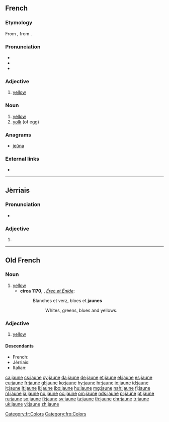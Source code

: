 {{also|jaûne}}
==French==

===Etymology===
From {{etyl|fro|fr}}, from {{etyl|la|fr}} {{term|galbinus|lang=la}}.

===Pronunciation===
* {{IPA|/ʒon/|lang=fr}}
* {{audio|Fr-jaune.ogg|audio (France)|lang=fr}}
* {{audio|Qc-jaune.ogg|audio (Quebec)|lang=fr}}

===Adjective===
{{fr-adj|mf}}

# [[yellow]]
#: {{usex|Le citron est un fruit jaune.|translation=Lemon is a yellow fruit.|lang=fr}}

===Noun===
{{fr-noun|m}}

# [[yellow]]
# [[yolk]] (of egg)

===Anagrams===
* [[jeûna#French|jeûna]]

===External links===
* {{R:TLFi}}

[[Category:fr:Colors]]

----

==Jèrriais==

===Pronunciation===
* {{audio|Jer-jaune.ogg|Audio|lang=roa-jer}}

===Adjective===
{{roa-jer-adj-mf}}

# {{alternative form of|jaûne|lang=roa-jer}}

----

==Old French==

===Noun===
{{fro-noun|m}}

# [[yellow]]
#* '''circa 1170''', {{w|Chrétien de Troyes}}, ''[[s:fr:Érec et Énide|Érec et Énide]]'':
#*: Blanches et verz, bloes et '''jaunes'''
#*:: Whites, greens, blues and yellows.

===Adjective===
{{head|fro|adjective|g=m|g2=f}}

# [[yellow]]

====Descendants====
* French: {{l/fr|jaune}}
* Jèrriais: {{l|roa-jer|jaûne}}
* Italian: {{l|it|giallo}} {{qualifier|borrowed}}

[[Category:fro:Colors]]

[[ca:jaune]]
[[cs:jaune]]
[[cy:jaune]]
[[da:jaune]]
[[de:jaune]]
[[et:jaune]]
[[el:jaune]]
[[es:jaune]]
[[eu:jaune]]
[[fr:jaune]]
[[gl:jaune]]
[[ko:jaune]]
[[hy:jaune]]
[[hr:jaune]]
[[io:jaune]]
[[id:jaune]]
[[it:jaune]]
[[lt:jaune]]
[[li:jaune]]
[[jbo:jaune]]
[[hu:jaune]]
[[mg:jaune]]
[[nah:jaune]]
[[fj:jaune]]
[[nl:jaune]]
[[ja:jaune]]
[[no:jaune]]
[[oc:jaune]]
[[om:jaune]]
[[nds:jaune]]
[[pl:jaune]]
[[pt:jaune]]
[[ru:jaune]]
[[so:jaune]]
[[fi:jaune]]
[[sv:jaune]]
[[ta:jaune]]
[[th:jaune]]
[[chr:jaune]]
[[tr:jaune]]
[[uk:jaune]]
[[vi:jaune]]
[[zh:jaune]]